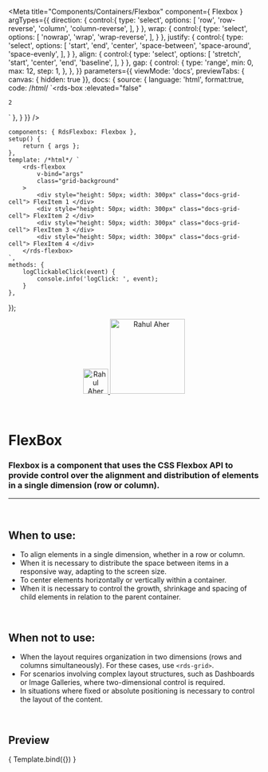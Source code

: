 
<Meta
	title="Components/Containers/Flexbox"
	component={ Flexbox }
	argTypes={{
		direction: {
			control:{
				type: 'select',
				options: [
					'row',
					'row-reverse',
					'column',
					'column-reverse',
				],
			}
		},
		wrap: {
			control:{
				type: 'select',
				options: [
					'nowrap',
					'wrap',
					'wrap-reverse',
				],
			}
		},
		justify: {
			control:{
				type: 'select',
				options: [
					'start',
					'end',
					'center',
					'space-between',
					'space-around',
					'space-evenly',
				],
			}
		},
		align: {
			control:{
				type: 'select',
				options: [
					'stretch',
					'start',
					'center',
					'end',
					'baseline',
				],
			}
		},
		gap: {
			control: {
				type: 'range',
				min: 0,
				max: 12,
				step: 1,
			},
	},
	}}
	parameters={{
		viewMode: 'docs',
		previewTabs: { canvas: { hidden: true }},
		docs: {
			source: {
				language: 'html',
				format:true,
				code: /*html*/ 
`<rds-box
	:elevated="false"
>
	2
</rds-box>`
			},
		}
	}}
/>

	components: { RdsFlexbox: Flexbox },
	setup() {
		return { args };
	},
	template: /*html*/ `
		<rds-flexbox
			v-bind="args"
			class="grid-background"
		>
			<div style="height: 50px; width: 300px" class="docs-grid-cell"> FlexItem 1 </div>
			<div style="height: 50px; width: 300px" class="docs-grid-cell"> FlexItem 2 </div>
			<div style="height: 50px; width: 300px" class="docs-grid-cell"> FlexItem 3 </div>
			<div style="height: 50px; width: 300px" class="docs-grid-cell"> FlexItem 4 </div>
		</rds-flexbox>
	`,
	methods: {
		logClickableClick(event) {
			console.info('logClick: ', event);
		}
	},
});

<div align="center" style={{display: 'flex'}}>
    <a href="https://rahulaher.netlify.app">
        <img src="../../../img/logo/glyph-black-colored.svg" alt="Rahul Aher logo" width="50" />
        <img src="../../../img/logo/word-black-colored.svg" alt="Rahul Aher" width="150" />
    </a>
</div>

<br />
<br />

# FlexBox

### Flexbox is a component that uses the CSS Flexbox API to provide control over the alignment and distribution of elements in a single dimension (row or column).
---
<br />

## When to use:
- To align elements in a single dimension, whether in a row or column.
- When it is necessary to distribute the space between items in a responsive way, adapting to the screen size.
- To center elements horizontally or vertically within a container.
- When it is necessary to control the growth, shrinkage and spacing of child elements in relation to the parent container.

<br />

## When not to use:
- When the layout requires organization in two dimensions (rows and columns simultaneously). For these cases, use `<rds-grid>`.
- For scenarios involving complex layout structures, such as Dashboards or Image Galleries, where two-dimensional control is required.
- In situations where fixed or absolute positioning is necessary to control the layout of the content.

<br />


## Preview

<Canvas>
	<Story
		name="Flexbox"
		args={{
			direction: 'row',
			gap: 1,
			wrap: 'wrap',
			justify: 'start',
			align: 'start',
		}}
	>
		{ Template.bind({}) }
	</Story>
</Canvas>

<ArgsTable story="Flexbox" />
